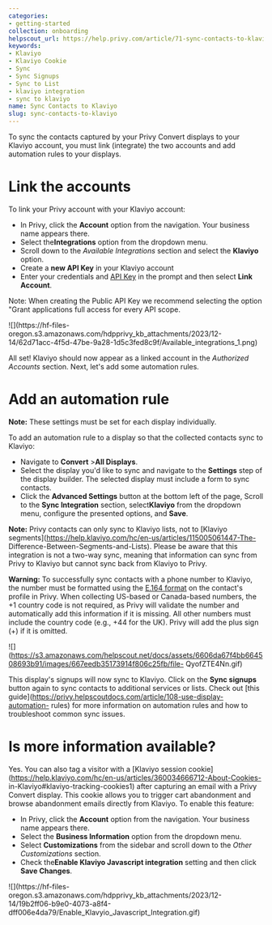 ```yaml
---
categories:
- getting-started
collection: onboarding
helpscout_url: https://help.privy.com/article/71-sync-contacts-to-klaviyo
keywords:
- Klaviyo
- Klaviyo Cookie
- Sync
- Sync Signups
- Sync to List
- klaviyo integration
- sync to klaviyo
name: Sync Contacts to Klaviyo
slug: sync-contacts-to-klaviyo
---
```

To sync the contacts captured by your Privy Convert displays to your Klaviyo
account, you must link (integrate) the two accounts and add automation rules
to your displays.

# Link the accounts

To link your Privy account with your Klaviyo account:

  * In Privy, click the **Account** option from the navigation. Your business name appears there. 
  * Select the**Integrations** option from the dropdown menu. 
  * Scroll down to the _Available Integrations_ section and select the **Klaviyo** option. 
  * Create a **new API Key** in your Klaviyo account
  * Enter your credentials and [API Key](https://www.klaviyo.com/account#api-keys-tab) in the prompt and then select **Link Account**. 

Note: When creating the Public API Key we recommend selecting the option
"Grant applications full access for every API scope.

![](https://hf-files-
oregon.s3.amazonaws.com/hdpprivy_kb_attachments/2023/12-14/62d71acc-4f5d-47be-9a28-1d5c3fed8c9f/Available_integrations_1.png)

All set! Klaviyo should now appear as a linked account in the _Authorized
Accounts_ section. Next, let's add some automation rules.

# Add an automation rule

**Note:** These settings must be set for each display individually.

To add an automation rule to a display so that the collected contacts sync to
Klaviyo:

  * Navigate to **Convert** >**All Displays**.
  * Select the display you'd like to sync and navigate to the **Settings** step of the display builder. The selected display must include a form to sync contacts. 
  * Click the **Advanced Settings** button at the bottom left of the page, Scroll to the **Sync Integration** section, select**Klaviyo** from the dropdown menu, configure the presented options, and **Save**. 

**Note:** Privy contacts can only sync to Klaviyo lists, not to [Klaviyo
segments](https://help.klaviyo.com/hc/en-us/articles/115005061447-The-
Difference-Between-Segments-and-Lists). Please be aware that this integration
is not a two-way sync, meaning that information can sync from Privy to Klaviyo
but cannot sync back from Klaviyo to Privy.

**Warning:** To successfully sync contacts with a phone number to Klaviyo, the
number must be formatted using the [E.164
format](https://en.wikipedia.org/wiki/E.164) on the contact's profile in
Privy. When collecting US-based or Canada-based numbers, the +1 country code
is not required, as Privy will validate the number and automatically add this
information if it is missing. All other numbers must include the country code
(e.g., +44 for the UK). Privy will add the plus sign (+) if it is omitted.

![](https://s3.amazonaws.com/helpscout.net/docs/assets/6606da67f4bb664508693b91/images/667eedb35173914f806c25fb/file-
QyofZTE4Nn.gif)

This display's signups will now sync to Klaviyo. Click on the **Sync signups**
button again to sync contacts to additional services or lists. Check out [this
guide](https://privy.helpscoutdocs.com/article/108-use-display-automation-
rules) for more information on automation rules and how to troubleshoot common
sync issues.

# Is more information available?

Yes. You can also tag a visitor with a [Klaviyo session
cookie](https://help.klaviyo.com/hc/en-us/articles/360034666712-About-Cookies-
in-Klaviyo#klaviyo-tracking-cookies1) after capturing an email with a Privy
Convert display. This cookie allows you to trigger cart abandonment and browse
abandonment emails directly from Klaviyo. To enable this feature:

  * In Privy, click the **Account** option from the navigation. Your business name appears there. 
  * Select the **Business Information** option from the dropdown menu. 
  * Select **Customizations** from the sidebar and scroll down to the _Other Customizations_ section. 
  * Check the**Enable Klaviyo Javascript integration** setting and then click **Save Changes**. 

![](https://hf-files-
oregon.s3.amazonaws.com/hdpprivy_kb_attachments/2023/12-14/19b2ff06-b9e0-4073-a8f4-dff006e4da79/Enable_Klavyio_Javascript_Integration.gif)

